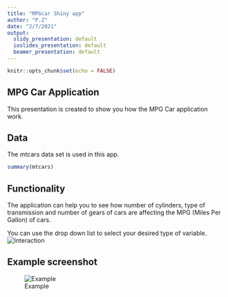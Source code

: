 ```yaml
---
title: "MPGcar Shiny app"
author: "P.Z"
date: "2/7/2021"
output:
  slidy_presentation: default
  ioslides_presentation: default
  beamer_presentation: default
---
```


```r
knitr::opts_chunk$set(echo = FALSE)
```

## MPG Car Application

This presentation is created to show you how the MPG Car application work. 

## Data

The mtcars data set is used in this app.
```r
summary(mtcars)
```

## Functionality
The application can help you to see how number of cylinders, type of transmission and number of gears of cars are affecting the MPG (Miles Per Gallon) of cars.

You can use the drop down list to select your desired type of variable.
![Interaction](Capture.png)

## Example screenshot

![Example](Capture1.png)




